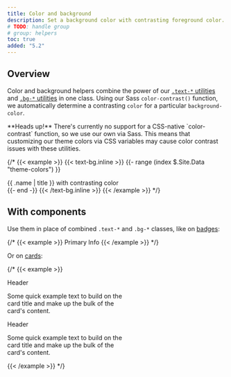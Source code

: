 ```yaml
---
title: Color and background
description: Set a background color with contrasting foreground color.
# TODO: handle group
# group: helpers
toc: true
added: "5.2"
---
```


## Overview

Color and background helpers combine the power of our [`.text-*` utilities]([[docsref:/utilities/colors]]) and [`.bg-*` utilities]([[docsref:/utilities/background]]) in one class. Using our Sass `color-contrast()` function, we automatically determine a contrasting `color` for a particular `background-color`.

<Callout type="warning">
**Heads up!** There's currently no support for a CSS-native `color-contrast` function, so we use our own via Sass. This means that customizing our theme colors via CSS variables may cause color contrast issues with these utilities.
</Callout>

{/* {{< example >}}
{{< text-bg.inline >}}
{{- range (index $.Site.Data "theme-colors") }}
<div class="text-bg-{{ .name }} p-3">{{ .name | title }} with contrasting color</div>
{{- end -}}
{{< /text-bg.inline >}}
{{< /example >}} */}

<Callout>
<WarningColorAssistiveTechnologies />
</Callout>

## With components

Use them in place of combined `.text-*` and `.bg-*` classes, like on [badges]([[docsref:/components/badge#background-colors]]):

{/* {{< example >}}
<span class="badge text-bg-primary">Primary</span>
<span class="badge text-bg-info">Info</span>
{{< /example >}} */}

Or on [cards]([[docsref:/components/card#background-and-color]]):

{/* {{< example >}}
<div class="card text-bg-primary mb-3" style="max-width: 18rem;">
  <div class="card-header">Header</div>
  <div class="card-body">
    <p class="card-text">Some quick example text to build on the card title and make up the bulk of the card's content.</p>
  </div>
</div>
<div class="card text-bg-info mb-3" style="max-width: 18rem;">
  <div class="card-header">Header</div>
  <div class="card-body">
    <p class="card-text">Some quick example text to build on the card title and make up the bulk of the card's content.</p>
  </div>
</div>
{{< /example >}} */}
